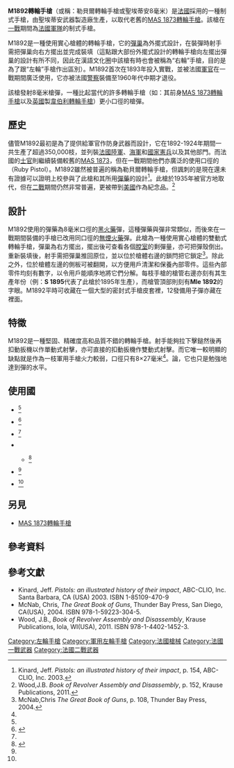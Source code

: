 {{noteTA
|G1=軍事
|G2=長度單位
|G3=Firearms
}}
{{Infobox Weapon
|name= Modèle 1892 Revolver
|image=
|image_size= 
|caption= Modele 1892
|origin= {{flagcountry|French Third Republic}}
|type= [[轉輪手槍|轉輪手槍]]
<!-- 種類選擇 -->
|is_ranged= YES
|is_bladed=
|is_explosive=
|is_artillery=
|is_vehicle=
|is_missile=
|is_UK=
<!-- 服役記錄 -->
|service= 1892年—1960年代
|used_by=
|wars= [[法國|法國]][[法國殖民地|殖民]]戰爭<br/>[[一戰|一戰]]<br/>[[二戰|二戰]]<br/>[[法越戰爭|法越戰爭]]
<!-- 生產歷史 -->
|designer= 
|design_date=
|manufacturer= 聖埃蒂安武器製造廠（Manufacture d'armes de Saint-Étienne）
|unit_cost=
|production_date= 1892—1924年
|number= 約350,000把
|variants= 
<!-- 基本規格 -->
|spec_label=
|weight= 0.85公斤（空槍）
|length= 24厘米
|part_length= 
|width=
|height=
|diameter=
|wingspan=
|crew=
<!-- 投射武器規格 --> 
|cartridge= {{tsl|en|8mm French Ordnance|8毫米法國軍械彈}}
|caliber= 8毫米
|barrels=
|action= [[扳機|雙動式]]
|rate= 
|velocity= 220米／秒
|energy= 
|range= 
|max_range= 
|feed= 6發[[彈巢|彈巢]]
|sights= [[機械瞄具|機械瞄具]]
}}

'''M1892轉輪手槍'''（或稱：勒貝爾轉輪手槍或聖埃蒂安8毫米）是[[法國|法國]]採用的一種制式手槍，由聖埃蒂安武器製造廠生產，以取代老舊的[[MAS_1873轉輪手槍|MAS 1873轉輪手槍]]。該槍在[[一戰|一戰]]期間為[[法國軍隊|法國軍隊]]的制式手槍。

M1892是一種使用實心槍體的轉輪手槍，它的[[彈巢|彈巢]]為外擺式設計，在裝彈時射手需把彈巢向右方擺出並完成裝填（這點跟大部份外擺式設計的轉輪手槍向左擺出彈巢的設計有所不同，因此在漢語文化圈中該槍有時也會被稱為“右輪”手槍，目的是為了跟“左輪”手槍作出區別）。M1892首次在1893年投入實戰，並被法國[[軍官|軍官]]在一戰期間廣泛使用，它亦被法國[[警察|警察]]裝備至1960年代中期才退役。

該槍發射8毫米槍彈，一種比起當代的許多轉輪手槍（如：其前身[[MAS_1873轉輪手槍|MAS 1873轉輪手槍]]以及[[英國|英國]]製[[韋伯利轉輪手槍|韋伯利轉輪手槍]]）更小口徑的槍彈。

== 歷史 ==

儘管M1892最初是為了提供給軍官作防身武器而設計，它在1892-1924年期間一共生產了超過350,000枝，並列裝[[法國陸軍|法國陸軍]]、[[法國海軍|海軍]]和[[法國國家憲兵|國家憲兵]]以及其他部門。而法國的[[士官|士官]]則繼續裝備較舊的[[MAS_1873轉輪手槍|MAS 1873]]，但在一戰期間他們亦廣泛的使用{{tsl|en|.32 ACP|.32 ACP}}口徑的{{tsl|en|Ruby Pistol|紅寶石半自動手槍}}（Ruby Pistol）。M1892雖然被普遍的稱為勒貝爾轉輪手槍，但諷刺的是現在還未有證據可以證明{{tsl|en|Nicolas Lebel|尼古拉斯·勒貝爾}}上校參與了此槍和其所用[[彈藥|彈藥]]的設計<ref name="#1">Kinard, Jeff. ''Pistols: an illustrated history of their impact'', p. 154, ABC-CLIO, Inc. 2003.</ref>。此槍於1935年被{{tsl|en|Modèle 1935 pistol|Mle 1935半自動手槍}}官方地取代，但在[[二戰|二戰]]期間仍然非常普遍，更被帶到[[美國|美國]]作為紀念品。<ref>Wood,J.B. ''Book of Revolver Assembly and Disassembly'', p. 152, Krause Publications, 2011.</ref>

== 設計 ==
M1892使用的彈藥為8毫米口徑的[[黑火藥|黑火藥]]彈，這種彈藥與{{tsl|en|.32-20 Winchester|.32-20 WCF}}彈非常類似，而後來在一戰期間裝備的手槍已改用同口徑的[[無煙火藥|無煙火藥]]彈。此槍為一種使用實心槍體的雙動式轉輪手槍，彈巢為右方擺出，擺出後可查看各個[[膛室|膛室]]的剩彈量，亦可把彈殼倒出。重新裝填後，射手需把彈巢推回原位，並以位於槍體右邊的鎖閂把它鎖定<ref name="#2">McNab,Chris  ''The Great Book of Guns'', p. 108, Thunder Bay Press, 2004.</ref>。除此之外，位於槍體左邊的側板可被翻開，以方便用戶清潔和保養內部零件。這些內部零件均刻有數字，以令用戶能順序地將它們分解。每枝手槍的槍管右邊亦刻有其生產年份（例：'''S 1895'''代表了此槍於1895年生產），而槍管頂部則刻有'''Mle 1892'''的字眼。M1892平時可收藏在一個大型的密封式手槍皮套裡，12發備用子彈亦藏在裡面。

== 特徵 ==
M1892是一種堅固、精確度高和品質不錯的轉輪手槍。射手能夠拉下擊鎚然後再扣動扳機以作單動式射擊，亦可直接的扣動扳機作雙動式射擊。而它唯一較明顯的缺點就是作為一枝軍用手槍火力較弱，口徑只有8×27毫米<ref name="#2"/>。論{{Link-en|制止力|Stopping power}}，它也只是勉強地達到{{tsl|en|.32 ACP|.32 ACP}}彈的水平。

== 使用國 ==
* {{flagcountry|Belgium}}<ref name="#2"/>
* {{flagcountry|Czechoslovakia}}<ref name="mcnab2002">{{cite book |last=McNab |first=Chris|title=20th Century Military Uniforms |date=2002 |edition=2nd |publisher=Grange Books |location=Kent |isbn=1-84013-476-3}}</ref>
* {{flagcountry|France}}<ref name="#1"/>
* {{flagcountry|Monaco}}
** {{tsl|en|Compagnie des Carabiniers du Prince|王太子槍騎兵中隊}}<ref>{{cite book |last=Giletta|first=Jacques|title=Les Gardes Personnelles des Princes de Monaco |year=2005 |edition=1st |publisher=Taurus Editions|location= |isbn=2 912976-04-9}}</ref>
* {{flagcountry|Spain}}<ref name="#2"/>
* {{flagcountry|Switzerland}}<ref name="#1"/>

== 另見 ==
* [[MAS_1873轉輪手槍|MAS 1873轉輪手槍]]

== 參考資料 ==
{{reflist|2}}

== 參考文獻 ==
* Kinard, Jeff. ''Pistols: an illustrated history of their impact'', ABC-CLIO, Inc. Santa Barbara, CA (USA) 2003. ISBN 1-85109-470-9
* McNab, Chris, ''The Great Book of Guns'', Thunder Bay Press, San Diego, CA(USA), 2004. ISBN 978-1-59223-304-5.
* Wood, J.B., ''Book of Revolver Assembly and Disassembly'', Krause Publications, Iola, WI(USA), 2011. ISBN 978-1-4402-1452-3.

{{一戰法國步兵槍械}}
{{二戰法國步兵槍械}}
[[Category:左輪手槍|Category:左輪手槍]]
[[Category:軍用左輪手槍|Category:軍用左輪手槍]]
[[Category:法國槍械|Category:法國槍械]]
[[Category:法國一戰武器|Category:法國一戰武器]]
[[Category:法國二戰武器|Category:法國二戰武器]]